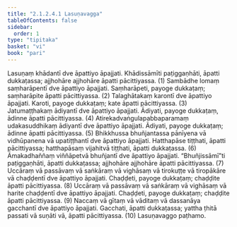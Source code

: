 ```yaml
---
title: "2.1.2.4.1 Lasuṇavagga"
tableOfContents: false
sidebar:
  order: 1
type: "tipitaka"
basket: "vi"
book: "pari"
---
```



<DynamicBreadcrumb />

<Division number="231" book="pari">

<Paragraph number="877" book="pari">
Lasuṇaṃ khādantī dve āpattiyo āpajjati. Khādissāmīti paṭiggaṇhāti, āpatti dukkaṭassa; ajjhohāre ajjhohāre āpatti pācittiyassa. (1)
</Paragraph>

<Paragraph number="878" book="pari">
Sambādhe lomaṃ saṃharāpentī dve āpattiyo āpajjati. Saṃharāpeti, payoge dukkaṭaṃ; saṃharāpite āpatti pācittiyassa. (2)
</Paragraph>

<Paragraph number="879" book="pari">
Talaghātakaṃ karontī dve āpattiyo āpajjati. Karoti, payoge dukkaṭaṃ; kate āpatti pācittiyassa. (3)
</Paragraph>

<Paragraph number="880" book="pari">
Jatumaṭṭhakaṃ ādiyantī dve āpattiyo āpajjati. Ādiyati, payoge dukkaṭaṃ, ādinne āpatti pācittiyassa. (4)
</Paragraph>

<Paragraph number="881" book="pari">
Atirekadvaṅgulapabbaparamaṃ udakasuddhikaṃ ādiyantī dve āpattiyo āpajjati. Ādiyati, payoge dukkaṭaṃ; ādinne āpatti pācittiyassa. (5)
</Paragraph>

<Paragraph number="882" book="pari">
Bhikkhussa bhuñjantassa pānīyena vā vidhūpanena vā upatiṭṭhantī dve āpattiyo āpajjati. Hatthapāse tiṭṭhati, āpatti pācittiyassa; hatthapāsaṃ vijahitvā tiṭṭhati, āpatti dukkaṭassa. (6)
</Paragraph>

<Paragraph number="883" book="pari">
Āmakadhaññaṃ viññāpetvā bhuñjantī dve āpattiyo āpajjati. “Bhuñjissāmī”ti paṭiggaṇhāti, āpatti dukkaṭassa; ajjhohāre ajjhohāre āpatti pācittiyassa. (7)
</Paragraph>

<Paragraph number="884" book="pari">
Uccāraṃ vā passāvaṃ vā saṅkāraṃ vā vighāsaṃ vā tirokuṭṭe vā tiropākāre vā chaḍḍentī dve āpattiyo āpajjati. Chaḍḍeti, payoge dukkaṭaṃ; chaḍḍite āpatti pācittiyassa. (8)
</Paragraph>

<Paragraph number="885" book="pari">
Uccāraṃ vā passāvaṃ vā saṅkāraṃ vā vighāsaṃ vā harite chaḍḍentī dve āpattiyo āpajjati. Chaḍḍeti, payoge dukkaṭaṃ; chaḍḍite āpatti pācittiyassa. (9)
</Paragraph>

<Paragraph number="886" book="pari">
Naccaṃ vā gītaṃ vā vāditaṃ vā dassanāya gacchantī dve āpattiyo āpajjati. Gacchati, āpatti dukkaṭassa; yattha ṭhitā passati vā suṇāti vā, āpatti pācittiyassa. (10)

</Paragraph>
</Division>

<Paragraph number="887" type="center" book="pari">
Lasuṇavaggo paṭhamo.
</Paragraph>